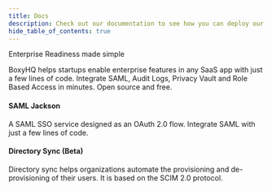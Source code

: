 ```yaml
---
title: Docs
description: Check out our documentation to see how you can deploy our enterprise-ready solutions into your application with ease. Check out our SAML Jackson for Single sign-on.
hide_table_of_contents: true
---
```



Enterprise Readiness made simple

BoxyHQ helps startups enable enterprise features in any SaaS app with just a few lines of code. Integrate SAML, Audit Logs, Privacy Vault and Role Based Access in minutes. Open source and free.

<div className="container" style={{ padding: 0 }}>
  <div className="row is-multiline">
    <div className="col col--6">
      <Link
        className="card"
        to="/docs/jackson/overview"
        style={{ height: '100%' }}
      >
        <div className="card__body">
          <h4>SAML Jackson</h4>
          <p>
            A SAML SSO service designed as an OAuth 2.0 flow. Integrate SAML
            with just a few lines of code.
          </p>
        </div>
      </Link>
    </div>
    <div className="col col--6">
      <Link
        className="card"
        to="/docs/directory-sync/overview"
        style={{ height: '100%' }}
      >
        <div className="card__body">
          <h4>Directory Sync (Beta)</h4>
          <p>
            Directory sync helps organizations automate the provisioning and
            de-provisioning of their users. It is based on the SCIM 2.0
            protocol.
          </p>
        </div>
      </Link>
    </div>
  </div>
</div>
